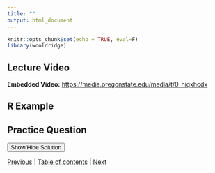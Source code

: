 ```yaml
---
title: ""
output: html_document
---
```


```r
knitr::opts_chunk$set(echo = TRUE, eval=F)
library(wooldridge)
```

## Lecture Video

**Embedded Video:**
[https://media.oregonstate.edu/media/t/0_hiqxhcdx](https://media.oregonstate.edu/media/t/0_hiqxhcdx)

## R Example

## Practice Question


<div id="spoiler" style="display:none">

</div>

<button title="Click to Show/Hide Content" type="button" onclick="if(document.getElementById('spoiler') .style.display=='none') {document.getElementById('spoiler') .style.display=''}else{document.getElementById('spoiler') .style.display='none'}">Show/Hide Solution</button>


[Previous](8_6.Rmd) | [Table of contents](8_0.html) | [Next](8_8.html)
